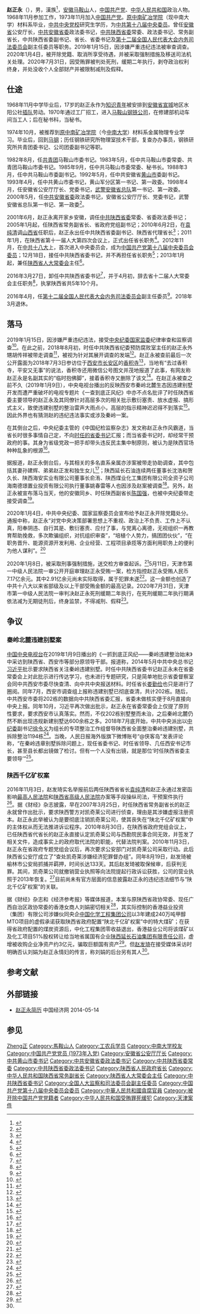 {{Infobox Officeholder
|图像=Zhao Zhengyong.jpg
|图像大小=250px
|图像说明=
|职务1={{CPC}}[[中国共产党陕西省委员会|陕西省委员会]][[省委书记|书记]]
|就任日期1=2012年12月18日
|卸任日期1=2016年3月27日
|总书记1=[[习近平|习近平]]
|副职1=[[娄勤俭|娄勤俭]]（副书记兼省长）
|前任1=[[赵乐际|赵乐际]]
|继任1=[[娄勤俭|娄勤俭]]
|职务2=[[陕西省人民代表大会常务委员会|陕西省人民代表大会常务委员会]][[陕西省人大常委会主任列表|主任]]
|就任日期2=2013年1月31日
|卸任日期2=2016年4月1日
|前任2=[[赵乐际|赵乐际]]
|继任2=[[娄勤俭|娄勤俭]]
|职务3=[[陕西省人民政府|陕西省人民政府]][[陕西行政长官列表|省长]]
|就任日期3=2010年6月2日
|卸任日期3=2012年12月21日
|书记3=[[赵乐际|赵乐际]]
|前任3=[[袁纯清|袁纯清]]
|继任3=[[娄勤俭|娄勤俭]]
|姓名=赵正永
|原名=
|字=
|号=
|籍贯=
|出生日期={{Birth year and age|1951|3}}
|出生地点={{PRC}}[[安徽省|安徽省]][[马鞍山市|马鞍山市]]
|逝世日期=<!-- {{Death date and age|}}（死亡在前，出生在后）{{Death year and age| }} -->
|逝世地点=
|国籍={{PRC}}
|政党=<del>{{CPC}}</del>（1973年11月加入－2020年1月4日[[秦岭北麓违建别墅案|开除]]）
|职业=
|父母=
|配偶=孙建辉
|子女=
|亲属=赵正发（弟）
|信仰=
|专业=
|母校=[[中南大学|中南矿冶学院]]<br>[[中共中央党校|中共中央党校]]
|网站=
|签名=
|脚注=
}}
'''赵正永'''（{{bd|1951年|3月|catIdx=Z赵}}），男，漢族<ref>{{Cite web|title=赵正永简历--组织人事-人民网|url=http://renshi.people.com.cn/n/2013/0201/c139617-20406285.html|accessdate=2020-11-27|work=renshi.people.com.cn}}</ref>，[[安徽省|安徽]][[马鞍山市|马鞍山]]人，[[中国共产党|中国共产党]]、[[中华人民共和国|中华人民共和国]]政治人物。1968年11月参加工作，1973年11月加入[[中国共产党|中国共产党]]。[[中南大学|原中南矿冶学院]]（现中南大学）材料系毕业，[[中共中央党校|中共中央党校]]研究生学历，为[[中共第十八届中央委员|中共第十八届中央委员]]。曾任[[安徽省|安徽省]]公安厅长，[[中共安徽省委|中共安徽省委]]政法委书记，[[中共陕西省委|中共陕西省委]]常委、政法委书记、常务副省长，中共陕西省委副书记、省长、省委书记及[[第十二届全国人民代表大会各专门委员会|第十二届全国人民代表大会内务司法委员会]]副主任委员等职务。2019年1月15日，因涉嫌严重违纪违法被审查调查。2020年1月4日，被开除党籍、取消所享受待遇，并被采取强制措施及移送司法机关处理。2020年7月31日，因受贿罪被判处死刑，缓期二年执行，剥夺政治权利终身，并处没收个人全部财产并被限制减刑及假释。

==仕途==
1968年11月中学毕业后，17岁的赵正永作为[[知识青年|知识青年]]被安排到[[安徽省|安徽省]][[宣城|宣城]]地区水阳公社[[插队|插队]]劳动。1970年通过工厂招工，进入[[馬鋼集團|马鞍山钢铁公司]]，在修建部机动车间当工人；后在秘书科，当秘书。

1974年10月，被推荐到[[中南大学|原中南矿冶学院]]（今[[中南大学|中南大学]]）材料系金属物理专业学习。毕业后，回到[[馬鋼集團|马钢]]；历任钢铁研究所物理室技术干部，复查办办事员，钢铁研究所共青团委书记、公司团委副书记等职。

1982年8月，任[[中国共产主义青年团|共青团]]马鞍山市委书记。1983年5月，任中共马鞍山市委常委、共青团马鞍山市委书记。1985年9月，任中共马鞍山市委常委、秘书长。1988年3月，任中共马鞍山市委副书记。1992年5月，任中共安徽省[[黄山市|黄山市]]委副书记。1993年4月，任中共黄山市委书记，黄山军分区第一书记、第一政委。1998年4月，任安徽省公安厅厅长、党委书记，[[中国人民武装警察部队安徽省总队|武警安徽省总队]]第一书记、第一政委。2000年5月，任[[中国共产党安徽省委员会|中共安徽省委]]政法委书记，安徽省公安厅厅长、党委书记，武警安徽省总队第一书记、第一政委<ref>{{Cite web|url=http://knews.shaanxi.gov.cn/IssuedContentAction.do?dispatch=vContNrForZfld&contentid=63628|title=省长赵正永个人简历|accessdate=2019-01-15|publisher=[[陕西省人民政府|陕西省人民政府]]|archiveurl=https://web.archive.org/web/20121002235852/http://knews.shaanxi.gov.cn/IssuedContentAction.do?dispatch=vContNrForZfld&contentid=63628|archivedate=2012-10-02|dead-url=yes}}</ref>。

2001年6月，赵正永离开家乡安徽，调任[[中国共产党陕西省委员会|中共陕西省委]]常委、省委政法委书记；2005年1月起，任陕西省常务副省长、省政府党组副书记；2010年6月2日，在[[袁纯清|袁纯清]]调[[山西省|山西省]]任职后，赵正永出任中共陕西省委副书记、陕西省代理省长<ref>{{Cite web|title=赵正永任陕西省代省长[图/简历]--地方领导--人民网|url=http://leaders.people.com.cn/GB/11762111.html|accessdate=2020-05-12|work=leaders.people.com.cn|archive-date=2012-06-28|archive-url=https://web.archive.org/web/20120628172702/http://leaders.people.com.cn/GB/11762111.html|dead-url=no}}</ref>；2011年1月，在陕西省第十一届人大第四次会议上，正式出任省长职务<ref>{{Cite web|url=http://news.xinhuanet.com/politics/2011-01/22/c_13702769.htm|title=赵正永当选陕西省省长|accessdate=2019-01-15|date=2011-01-22|publisher=新华网|archiveurl=https://web.archive.org/web/20110124224538/http://news.xinhuanet.com/politics/2011-01/22/c_13702769.htm|archivedate=2011-01-24|dead-url=no}}</ref>。2012年11月，在[[中国共产党第十八次全国代表大会|中共十八大]]上，首次进入中央委员会，成为[[中国共产党第十八届中央委员会委员列表|中国共产党第十八届中央委员会委员]]；12月18日，接任中共陕西省委书记，并不再担任省长职务<ref>{{Cite web|title=赵正永同志任陕西省委书记 娄勤俭同志任陕西省委副书记--组织人事-人民网|url=http://renshi.people.com.cn/n/2012/1219/c139617-19940241.html|accessdate=2020-05-12|work=renshi.people.com.cn|archive-date=2020-01-02|archive-url=https://web.archive.org/web/20200102031440/http://renshi.people.com.cn/n/2012/1219/c139617-19940241.html|dead-url=no}}</ref>；2013年1月起，兼任[[陕西省人民代表大会常务委员会|陕西省人大常委会]]主任<ref>{{Cite web|url=http://www.chinanews.com/gn/2013/01-31/4538691.shtml|title=赵正永当选陕西省人大主任|accessdate=2019-01-15|date=2013-01-31|publisher=中新网|archive-date=2020-01-29|archive-url=https://web.archive.org/web/20200129114504/http://www.chinanews.com/gn/2013/01-31/4538691.shtml|dead-url=no}}</ref>。

2016年3月27日，卸任中共陕西省委书记<ref>{{Cite web|title=娄勤俭任陕西省委书记 赵正永：十分愉悦和宽慰--陕西频道--人民网|url=http://sn.people.com.cn/n2/2016/0328/c340863-28023284.html|accessdate=2020-05-12|work=sn.people.com.cn|archive-date=2018-02-17|archive-url=https://web.archive.org/web/20180217175800/http://sn.people.com.cn/n2/2016/0328/c340863-28023284.html|dead-url=no}}</ref>，并于4月初，辞去省十二届人大常委会主任职务<ref>{{Cite web|title=娄勤俭任陕西省委书记 赵正永辞任省委书记职务--地方领导--人民网|url=http://leaders.people.com.cn/n1/2016/0328/c58278-28230620.html|accessdate=2020-05-12|work=leaders.people.com.cn|archive-date=2016-08-25|archive-url=https://web.archive.org/web/20160825202509/http://leaders.people.com.cn/n1/2016/0328/c58278-28230620.html|dead-url=no}}</ref>，执掌陕西省共5年10个月。

2016年4月，任[[第十二届全国人民代表大会|第十二届全国人民代表大会]][[全国人民代表大会监察和司法委员会|内务司法委员会]]副主任委员<ref>{{cite news|url=https://www.thepaper.cn/newsDetail_forward_1462674|title=陕西省委原书记赵正永、河南省委原书记郭庚茂赴全国人大任职|date=2016-04-28|work=澎湃新闻|accessdate=2016-04-28|archive-date=2019-06-04|archive-url=https://web.archive.org/web/20190604034411/http://www.thepaper.cn/newsDetail_forward_1462674|dead-url=no}}</ref>。2018年3月退休。

==落马==
2019年1月15日，因涉嫌严重违纪违法，接受[[中国共产党中央纪律检查委员会|中央纪委]][[中华人民共和国国家监察委员会|国家监委]]纪律审查和监察调查<ref>{{cite web|url=http://www.ccdi.gov.cn/toutiao/201901/t20190115_187173.html|title=陕西省委原书记赵正永涉嫌严重违纪违法  接受中央纪委国家监委纪律审查和监察调查|accessdate=2019-01-15|date=2019-01-15|publisher=中央纪委国家监委网站|archive-date=2020-11-04|archive-url=https://web.archive.org/web/20201104100800/http://www.ccdi.gov.cn/toutiao/201901/t20190115_187173.html|dead-url=no}}</ref>。在此之前，2018年8月初，时任中共陕西省纪委预防腐败室主任的赵正永外甥胡传祥被带走调查<ref>{{cite web|url=http://www.chinanews.com/sh/2018/08-06/8591360.shtml|date=2018-08-06|title=陕西省纪委原预防腐败室主任胡传祥接受审查调查|publisher=中国新闻网|access-date=2019-01-16|archive-date=2019-01-23|archive-url=https://web.archive.org/web/20190123094951/http://www.chinanews.com/sh/2018/08-06/8591360.shtml|dead-url=no}}</ref>，被视为针对其展开调查的发端<ref name="#1">{{cite web|url=https://globalnews.qq.com/article/TWF2019011600238000|title=对话赵发琦：我为什么有勇气举报赵正永|date=2019-01-16|publisher=腾讯网|access-date=2019-01-16|archiveurl=https://web.archive.org/web/20190117013439/https://globalnews.qq.com/article/TWF2019011600238000|archivedate=2019-01-17|dead-url=yes}}</ref>。赵正永被查前最后一次公开露面为2018年7月3日参访位于[[西安市|西安市]][[长安区_(西安市)|长安区]]的[[香积寺_(西安)|香积寺]]<ref>{{cite web|url=https://www.guancha.cn/politics/2019_01_16_487091.shtml|date=2019-01-16|publisher=观察者网|title=赵正永最后一次露脸 秦岭违建整治前参访当地寺院|access-date=2019-01-16|archive-date=2019-01-17|archive-url=https://web.archive.org/web/20190117065935/https://www.guancha.cn/politics/2019_01_16_487091.shtml|dead-url=no}}</ref>，当地有“去过香积寺，平安又无事”的说法，香积寺还用微信公号图文并茂地报道了此事，有网友称赵正永是名副其实的“临时抱佛脚”，接着香积寺又删除了该文<ref>{{Cite web|title="三圈书记"赵正永:为了挤进他的圈子 众人苦练球技_网易新闻|url=https://news.163.com/19/0124/07/E695PTK50001875P.html|accessdate=2020-08-29|date=2019-01-24|last=网易|work=news.163.com}}</ref>。在赵正永被查之前不久（2019年1月9日），中央电视台播出的反映西安市秦岭北麓生态因违建别墅开发而遭严重破坏的电视专题片《一查到底正风纪》中亦不点名批评了时任陕西省委主要领导的赵正永及其同僚针对高层多次的相关批示敷衍塞责、放水虚报、搞形式主义，致使违建别墅的整治雷声大雨点小，高层的指示精神迟迟得不到落实<ref>{{cite web|url=http://news.cctv.com/2019/01/09/ARTIxDkQvFJBQV3VT5relywf190109.shtml|title=秦岭违建别墅整治始末 一抓到底正风纪|publisher=央视网|date=2019-01-09|access-date=2019-01-09|archive-date=2021-02-22|archive-url=https://web.archive.org/web/20210222052534/http://news.cctv.com/2019/01/09/ARTIxDkQvFJBQV3VT5relywf190109.shtml|dead-url=no}}</ref>。因此外界也有猜测赵的违纪违法事实或涉及秦岭一案。

在其倒台之后，中央纪委主管的《中国纪检监察杂志》发文称赵正永作风霸道，当省长时很多事情自己定，不向[[赵乐际|时任的省委书记]]汇报；而当省委书记时，却经常干预政府的事。其身为省级党政一把手却带头违反民主集中制原则，被认为是陕西官场种种乱象的根源<ref>{{cite web|url=https://zgjjjc.ccdi.gov.cn/bqml/bqxx/201901/t20190127_187745.html|date=2019-01-27|publisher=中国纪检监察杂志|title=有权必有责 用权受监督——习近平总书记关于加强权力监督的重要论述揽要}}{{Dead link|date=2019年11月|bot=InternetArchiveBot|fix-attempted=yes}}</ref>。

据报道，赵正永倒台后，与其相关的多名直系亲属亦涉案被带走协助调查，其中包括其妻孙建辉、弟弟赵正发和独生女儿<ref>{{cite web|url=http://china.caixin.com/2019-05-23/101419120.html|title=独家！赵正永家族贪腐：妻子人称“陕西于姐”，女儿拉存款提成2000万|publisher=财新网|date=2019-05-24|access-date=2019-05-24|archive-date=2021-01-16|archive-url=https://web.archive.org/web/20210116231225/http://china.caixin.com/2019-05-23/101419120.html|dead-url=no}}</ref>；陕西延长石油连续两任董事长沈浩和贺久长、陕西海安实业有限公司董事长俞洧、陕西煤业化工集团有限公司全资子公司海南德璟置业投资有限公司执行董事姚春雷等人也因涉及赵案被调查<ref>{{cite web|url=http://www.sohu.com/a/311838570_649809|title=突发！延长石油两任原董事长失联三月！|publisher=搜狐|date=2019-05-05|access-date=2019-05-24|archive-date=2019-05-24|archive-url=https://web.archive.org/web/20190524180422/http://www.sohu.com/a/311838570_649809|dead-url=no}}</ref>。另外，赵正永被宣布落马当天，他的安徽同乡、时任陕西副省长[[陈国强_(1962年)|陈国强]]，也被中央纪委带走接受调查<ref>{{cite web |title=陕西副省长陈国强传被扣查 |url=http://k.sina.com.cn/article_3294420082_c45cdc7200100hoxd.html |website=新浪 |accessdate=2020-09-30 |date=2019-01-21 |archive-date=2021-01-14 |archive-url=https://web.archive.org/web/20210114031957/http://k.sina.com.cn/article_3294420082_c45cdc7200100hoxd.html |dead-url=no }}</ref>。

2020年1月4日，中共中央纪委、国家监察委员会宣布给予赵正永开除党籍处分。通报中称，赵正永“对党中央决策部署思想上不重视、政治上不负责、工作上不认真，阳奉阴违、自行其是、敷衍塞责、应付了事，与党离心离德，无视组织一再教育帮助挽救，多次欺骗组织，对抗组织审查”，“培植个人势力，搞团团伙伙”，“在职务晋升、能源资源开发利用、企业经营、工程项目承揽等方面利用职务上的便利为他人谋利”。<ref>{{cite web|url=http://www.ccdi.gov.cn/toutiao/202001/t20200104_207142.html|title=全国人大原内务司法委员会副主任委员、陕西省委原书记赵正永严重违纪违法被开除党籍|accessdate=2020-01-04|date=2020-01-04|publisher=中央纪委国家监委网站|archive-date=2020-11-04|archive-url=https://web.archive.org/web/20201104101854/http://www.ccdi.gov.cn/toutiao/202001/t20200104_207142.html|dead-url=no}}</ref>

2020年1月8日，被采取刑事强制措施，送交检方审查起诉。<ref>{{cite web|url=https://www.spp.gov.cn/spp/qwfb/202001/t20200108_452174.shtml|title=最高人民检察院依法对赵正永决定逮捕|accessdate=2020-01-08|date=2020-01-08|publisher=最高人民检察院网站|archive-date=2021-01-16|archive-url=https://web.archive.org/web/20210116182156/https://www.spp.gov.cn/spp/qwfb/202001/t20200108_452174.shtml|dead-url=no}}</ref>5月11日，天津市第一中级人民法院一审公开开庭审理赵正永受贿一案，检方指控赵正永受贿人民币7.17亿余元。其中2.91亿余元尚未实际取得，属于犯罪未遂<ref>{{cite web|title=赵正永受审，受贿超7亿|url=http://finance.sina.com.cn/wm/2020-05-11/doc-iircuyvi2500564.shtml|publisher=新浪|accessdate=2020-05-11|date=2020-05-11}}</ref>。这一金额也创造了中共十八大以来省部级及以上干部受贿金额的最高记录。2020年7月31日，天津市第一中级人民法院一审判决赵正永死刑缓期二年执行，在死刑缓期二年执行期满依法减为无期徒刑后，终身监禁，不得减刑、假释<ref>{{cite web |title=中共陕西省委原书记赵正永受贿案一审被判处死刑，缓期二年执行 |url=https://tech.sina.com.cn/roll/2020-07-31/doc-iivhvpwx8454203.shtml |website=新浪 |accessdate=2020-07-31 |date=2020-07-31 |archive-date=2020-08-01 |archive-url=https://web.archive.org/web/20200801181749/https://tech.sina.com.cn/roll/2020-07-31/doc-iivhvpwx8454203.shtml |dead-url=no }}</ref>。

==争议==
===秦岭北麓违建别墅案===
{{Main|秦岭北麓违建别墅案}}
[[中国中央电视台|中国中央电视台]]在2019年1月9日播出的《一抓到底正风纪——秦岭违建整治始末》中采访到陕西省、西安市等部分原领导干部。报道称，2014年5月中共中央总书记[[习近平|习近平]]批示要求陕西省关注秦岭违建别墅。时任中共陕西省委书记赵正永未在省委常委会上对此批示进行传达学习，也未进行专题研究，只是简单地批示省委督察室会同中共西安市委尽快查清、向中共中央报送材料。时任省长[[娄勤俭|娄勤俭]]也只是进行了圈阅。同年7月，西安市调查组上报称违建别墅已彻底查清，共计202栋。随后，中共西安市委将202栋的数据向中共陕西省委汇报，省委未做核实便于8月直接向中央上报。同年10月，习近平再次做出批示，赵正永在省委常委会上仅提了原则性要求，要求西安市认真落实。然而，不仅202栋别墅整而未治，之后秦岭北麓仍然不断出现违规新建别墅达600余栋之多。2018年7月底开始，中共中央派出以[[中国共产党中央纪律检查委员会|中纪委]]副书记[[徐令义|徐令义]]为组长的专项整治工作组督导陕西省全面整治秦岭违建别墅，共拆除整治1194栋<ref>{{cite web|url=http://news.cctv.com/2019/01/09/ARTIxDkQvFJBQV3VT5relywf190109.shtml|title=【独家视频】秦岭违建别墅整治始末 一抓到底正风纪|publisher=央视网|date=2019-01-09|access-date=2019-01-09|archive-date=2021-02-22|archive-url=https://web.archive.org/web/20210222052534/http://news.cctv.com/2019/01/09/ARTIxDkQvFJBQV3VT5relywf190109.shtml|dead-url=no}}</ref>。当晚，人民日报海外版旗下微博账号“@侠客岛”发表评论称，“在秦岭违章别墅拆除问题上，现任省委书记、时任省领导、几任西安书记市长，甚至县长都出镜做了检讨。但有一个人没有出镜，就是那位‘时任陕西省委主要领导’”<ref>{{Cite web|url=https://news.sina.com.cn/c/2019-01-17/doc-ihqhqcis6925581.shtml|title=除了赵正永 还有这些陕西高官因涉秦岭违建落马|accessdate=2019-01-17|date=2019-01-17|last=界面|work=新浪|archive-date=2019-01-19|archive-url=https://web.archive.org/web/20190119121441/https://news.sina.com.cn/c/2019-01-17/doc-ihqhqcis6925581.shtml|dead-url=no}}</ref>。
===陕西千亿矿权案===
{{Main|陕西千亿矿权案}}
2016年11月3日，赵发琦实名举报前后两任陕西省省长[[袁纯清|袁纯清]]和赵正永通过发密函影响[[中华人民共和国最高人民法院|最高人民法院]]和[[陕西省高级人民法院|陕西省高级人民法院]]办案等手段操纵司法，干预案件执行<ref>{{Cite web|url=https://www.weibo.com/ttarticle/p/show?id=2309404270047076955067|title=实名举报原陕西省委书记赵正永|accessdate=2019-01-10|author=赵发琦|date=2016-11-03|publisher=[[新浪微博|新浪微博]]|archive-date=2019-08-14|archive-url=https://web.archive.org/web/20190814084501/https://passport.weibo.com/visitor/visitor?entry=miniblog&a=enter&url=https%3A%2F%2Fweibo.com%2Fttarticle%2Fp%2Fshow%3Fid%3D2309404270047076955067&domain=.weibo.com&ua=php-sso_sdk_client-0.6.28&_rand=1565772300.8019|dead-url=no}}</ref>。据《财经》杂志披露，早在2007年3月25日，时任陕西省常务副省长的赵正永就曾作出批示，要求陕西警方对凯奇莱公司进行侦查，理由是其涉嫌虚报注册资本。赵正永此举被认为是要彻底注销凯奇莱公司，使其丧失在“陕北千亿矿权案”中的主体权从而无法推进诉讼程序。2010年8月30日，在陕西省政府党组会议上，已任陕西省代省长的赵正永直接认定凯奇莱公司与西勘院民事合同无效，并签发了相关文件，造成事实上的政府取代法院的职能，代替法院判案。2010年11月3日，赵正永在省政府专题党组会议后，再次要求公安部门对凯奇莱公司采取行动。此后陕西省公安厅成立了“查处凯奇莱涉嫌经济犯罪督办组”。同年8月19日，赵发琦被榆林市公安局抓捕并羁押，时间长达133天。其后赵发琦被取保候审，后获判无罪。其间，凯奇莱公司就撤销营业执照等向法院提起行政诉讼获胜，公司的营业执照于2013年恢复。<ref>{{cite web|url=https://finance.sina.com.cn/china/2019-01-15/doc-ihqfskcn7452142.shtml|title=赵正永被查：卷入千亿矿权案 对秦岭违建整治不力|publisher=财经杂志|date=2019-01-15|access-date=2019-01-15|archive-date=2019-01-16|archive-url=https://web.archive.org/web/20190116045904/https://finance.sina.com.cn/china/2019-01-15/doc-ihqfskcn7452142.shtml|dead-url=no}}</ref>目前尚未有官方层面的信息披露赵正永的违纪违法细节与“陕北千亿矿权案”的关联。

据《财经》杂志和《经济参考报》等媒体报道，本案与原陕西省政协常委、现任广西自治区政协常委的香港女商人刘娟密切相关<ref>{{cite web|url=http://finance.sina.com.cn/leadership/crz/20130730/111416285883.shtml|title=女港商刘娟坐拥上千亿元煤矿 旗下公司6年纳税35元|publisher=财经杂志|date=2013-07-30|access-date=2019-01-16|archive-date=2019-01-17|archive-url=https://web.archive.org/web/20190117070234/http://finance.sina.com.cn/leadership/crz/20130730/111416285883.shtml|dead-url=no}}</ref>，其实际控制的香港益业投资（集团）有限公司涉嫌伙同央企[[中国化学工程集团公司|中国化学工程集团公司]]以3年建成240万吨甲醇MTO项目的虚假承诺获取陕西省政府配置“陕北千亿矿权案”中的特大煤矿；在获得省政府配置的煤炭资源后，中化工程集团零收益退出，香港益业公司将该煤矿以及化工项目51%股权转让给当地省属国有企业[[延长石油集团|陕西延长石油集团有限责任公司]]，虚增被收购企业净资产约3亿元，骗取巨额国有资产<ref>{{cite web|url=http://www.jjckb.cn/2013-06/21/content_451455.htm|date=2013-06-21|title=延长石油被指亿元国有资产流失:女港商联手中化工程集团以“承诺”项目获取特大煤矿|publisher=经济参考报|author=王文志、肖波|access-date=2019-01-16|archive-date=2019-01-17|archive-url=https://web.archive.org/web/20190117122308/http://www.jjckb.cn/2013-06/21/content_451455.htm|dead-url=no}}</ref>。但[[赵发琦|赵发琦]]在接受媒体采访时明确否认刘娟为赵正永情妇的传言，称刘娟的后台另有其人<ref name="#1"/>。

== 参考文献 ==
{{Reflist|2}}

==外部链接==
*[http://district.ce.cn/newarea/sddy/201302/01/t20130201_24087577.shtml 赵正永简历] {{Wayback|url=http://district.ce.cn/newarea/sddy/201302/01/t20130201_24087577.shtml |date=20190926031910 }} 中国经济网 2014-05-14
==参见==
{{start box}}
{{s-ppo|cpc}}
{{s-before|[[赵乐际|赵乐际]]}}
{{s-title|[[中国共产党陕西省委员会|中国共产党陕西省委员会]]书记|2012年12月－2016年3月}}
{{s-after|[[娄勤俭|娄勤俭]]}}
{{s-before|[[孙安华|孙安华]]}}
{{s-title|[[中国共产党陕西省委员会|中国共产党陕西省委员会]][[政法委员会|政法委员会]]书记|2001年6月－2005年8月}}
{{s-after|[[宋洪武|宋洪武]]}}
{{s-before|[[陈瑞鼎_(1939年)|陈瑞鼎]]}}
{{s-title|[[中国共产党安徽省委员会|中国共产党安徽省委员会]][[政法委员会|政法委员会]]书记|2000年5月－2001年6月}}
{{s-after|[[任海深|任海深]]}}
{{s-before|[[季家宏|季家宏]]}}
{{s-title|[[中国共产党|中国共产党]][[黄山市|黄山市]]委员会书记|1993年4月－1998年4月}}
{{s-after|[[臧世凯|臧世凯]]}}
{{s-gov|prc}}
{{s-before|[[袁纯清|袁纯清]]}}
{{s-title|[[陕西省人民政府|陕西省人民政府]][[陕西行政长官列表|省长]]|2010年6月－2012年12月<br>（2010年6月－2011年1月为代理）}}
{{s-after|[[娄勤俭|娄勤俭]]|rows=2}}
{{s-before|[[陈德铭|陈德铭]]}}
{{s-title|[[陕西省人民政府|陕西省人民政府]]常务副省长|2005年1月－2010年9月}}
{{s-par|prc-lpc}}
{{s-before|[[赵乐际|赵乐际]]}}
{{s-title|[[陕西省人民代表大会常务委员会|陕西省人民代表大会常务委员会]]主任|2013年1月－2016年4月}}
{{s-after|[[娄勤俭|娄勤俭]]}}
{{s-civ|pol}}
{{s-before|[[陈瑞鼎_(1939年)|陈瑞鼎]]}}
{{s-title|[[安徽省公安厅|安徽省公安厅]]厅长|1998年4月－2001年6月}}
{{s-after|[[崔亚东|崔亚东]]}}
{{end box}}
{{中华人民共和国陕西省正职领导人|nocat}}
{{中共十九大以来的反腐败工作}}
{{党政正部级以上干部曾有团系统经历者}}
{{Authority control}}
{{DEFAULTSORT:Zhao赵}}
[[Category:赵姓|Zheng正]]
[[Category:馬鞍山人|Category:馬鞍山人]]
[[Category:工农兵学员|Category:工农兵学员]]
[[Category:中南大学校友|Category:中南大学校友]]
[[Category:中国共产党党员_(1973年入党)|Category:中国共产党党员 (1973年入党)]]
[[Category:安徽省公安厅厅长|Category:安徽省公安厅厅长]]
[[Category:中共黄山市委书记|Category:中共黄山市委书记]]
[[Category:中共安徽省委政法委书记|Category:中共安徽省委政法委书记]]
[[Category:中共陕西省委常委|Category:中共陕西省委常委]]
[[Category:中共陕西省委政法委书记|Category:中共陕西省委政法委书记]]
[[Category:陕西省人民政府省长|Category:陕西省人民政府省长]]
[[Category:中华人民共和国陕西省常务副省长|Category:中华人民共和国陕西省常务副省长]]
[[Category:陕西省人大常委会主任|Category:陕西省人大常委会主任]]
[[Category:中共陕西省委书记|Category:中共陕西省委书记]]
[[Category:全国人大监察和司法委员会副主任委员|Category:全国人大监察和司法委员会副主任委员]]
[[Category:中国共产党第十八届中央委员会委员|Category:中国共产党第十八届中央委员会委员]]
[[Category:中華人民共和國貪腐官員|Category:中華人民共和國貪腐官員]]
[[Category:被开除中国共产党党籍者|Category:被开除中国共产党党籍者]]
[[Category:中华人民共和国受贿罪死缓犯|Category:中华人民共和国受贿罪死缓犯]]
[[Category:天津案件|Category:天津案件]]